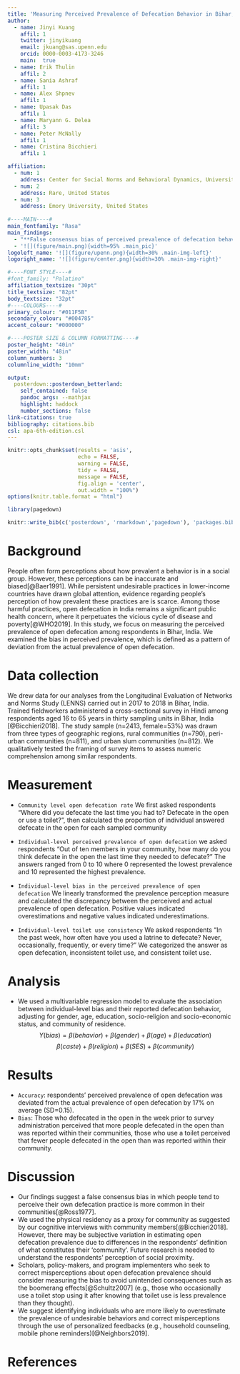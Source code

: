 ```yaml
---
title: 'Measuring Perceived Prevalence of Defecation Behavior in Bihar, India'
author:
  - name: Jinyi Kuang
    affil: 1
    twitter: jinyikuang 
    email: jkuang@sas.upenn.edu
    orcid: 0000-0003-4173-3246
    main:  true
  - name: Erik Thulin
    affil: 2
  - name: Sania Ashraf
    affil: 1
  - name: Alex Shpnev
    affil: 1
  - name: Upasak Das
    affil: 1
  - name: Maryann G. Delea  
    affil: 3
  - name: Peter McNally 
    affil: 1
  - name: Cristina Bicchieri 
    affil: 1

affiliation:
  - num: 1
    address: Center for Social Norms and Behavioral Dynamics, University of Pennsylvania, United States
  - num: 2
    address: Rare, United States  
  - num: 3
    address: Emory University, United States
    
#----MAIN----#    
main_fontfamily: "Rasa"  
main_findings:
  - "**False consensus bias of perceived prevalence of defecation behavior in India:** those who defecate in the open think most others do too."
  - '![](figure/main.png){width=95% .main_pic}'
logoleft_name: '![](figure/upenn.png){width=30% .main-img-left}'
logoright_name: '![](figure/center.png){width=30% .main-img-right}'

#----FONT STYLE----#
#font_family: "Palatino"
affiliation_textsize: "30pt"
title_textsize: "82pt"
body_textsize: "32pt"
#----COLOURS----#
primary_colour: "#011F5B"     
secondary_colour: "#004785" 
accent_colour: "#000000"  

#----POSTER SIZE & COLUMN FORMATTING----#
poster_height: "40in" 
poster_width: "48in" 
column_numbers: 3 
columnline_width: "10mm"

output: 
  posterdown::posterdown_betterland:
    self_contained: false
    pandoc_args: --mathjax
    highlight: haddock
    number_sections: false
link-citations: true
bibliography: citations.bib
csl: apa-6th-edition.csl
---
```


```r
knitr::opts_chunk$set(results = 'asis',
                      echo = FALSE,
                      warning = FALSE,
                      tidy = FALSE,
                      message = FALSE,
                      fig.align = 'center',
                      out.width = "100%")
options(knitr.table.format = "html") 

library(pagedown)
```

```r
knitr::write_bib(c('posterdown', 'rmarkdown','pagedown'), 'packages.bib')
```

# Background 

People often form perceptions about how prevalent a behavior is in a social group. However, these perceptions can be inaccurate and biased[@Baer1991]. While persistent undesirable practices in lower-income countries have drawn global attention, evidence regarding people’s perception of how prevalent these practices are is scarce. Among those harmful practices, open defecation in India remains a significant public health concern, where it perpetuates the vicious cycle of disease and poverty[@WHO2019]. In this study, we focus on measuring the perceived prevalence of open defecation among respondents in Bihar, India. We examined the bias in perceived prevalence, which is defined as a pattern of deviation from the actual prevalence of open defecation. 


# Data collection

We drew data for our analyses from the Longitudinal Evaluation of Networks and Norms Study (LENNS) carried out in 2017 to 2018 in Bihar, India. Trained fieldworkers administered a cross-sectional survey in Hindi among respondents aged 16 to 65 years in thirty sampling units in Bihar, India [@Bicchieri2018]. The study sample (n=2413, female=53%) was drawn from three types of geographic regions, rural communities (n=790),  peri-urban communities (n=811), and urban slum communities (n=812). We qualitatively tested the framing of survey items to assess numeric comprehension among similar respondents.

# Measurement

- `Community level open defecation rate` We first asked respondents "Where did you defecate the last time you had to? Defecate in the open or use a toilet?", then calculated the proportion of individual answered defecate in the open for each sampled community

- `Individual-level perceived prevalence of open defecation` we asked respondents "Out of ten members in your community, how many do you think defecate in the open the last time they needed to defecate?" The answers ranged from 0 to 10 where 0 represented the lowest prevalence and 10 represented the highest prevalence.

- `Individual-level bias in the perceived prevalence of open defecation` We linearly transformed the prevalence perception measure and calculated the discrepancy between the perceived and actual prevalence of open defecation. Positive values indicated overestimations and negative values indicated underestimations. 

- `Individual-level toilet use consistency` We asked respondents "In the past week, how often have you used a latrine to defecate? Never, occasionally, frequently, or every time?" We categorized the answer as open defecation, inconsistent toilet use, and consistent toilet use.  

# Analysis
- We used a multivariable regression model to evaluate the association between individual-level bias and their reported defecation behavior, adjusting for gender, age, education, socio-religion and socio-economic status, and community of residence.
$$
Y(bias) = \beta(behavior)+\beta(gender)+\beta(age)+\beta(education)
$$
$$\beta(caste)+\beta(religion)+
\beta(SES)+\beta(community)
$$

# Results 
- `Accuracy`: respondents' perceived prevalence of open defecation was deviated from the actual prevalence of open defecation by 17% on average (SD=0.15).
- `Bias`: Those who defecated in the open in the week prior to survey administration perceived that more people defecated in the open than was reported within their communities, those who use a toilet perceived that fewer people defecated in the open than was reported within their community.

# Discussion

- Our findings suggest a false consensus bias in which people tend to perceive their own defecation practice is more common in their communities[@Ross1977].
- We used the physical residency as a proxy for community as suggested by our cognitive interviews with community members[@Bicchieri2018]. However, there may be subjective variation in estimating open defecation prevalence due to differences in the respondents’ definition of what constitutes their ‘community’. Future research is needed to understand the respondents’ perception of social proximity.
- Scholars, policy-makers, and program implementers who seek to correct misperceptions about open defecation prevalence should consider measuring the bias to avoid unintended consequences such as the boomerang effects[@Schultz2007] (e.g., those who occasionally use a toilet stop using it after knowing that toilet use is less prevalence than they thought).
- We suggest identifying individuals who are more likely to overestimate the prevalence of undesirable behaviors and correct misperceptions through the use of personalized feedbacks (e.g., household counseling, mobile phone reminders)[@Neighbors2019]. 


# References
